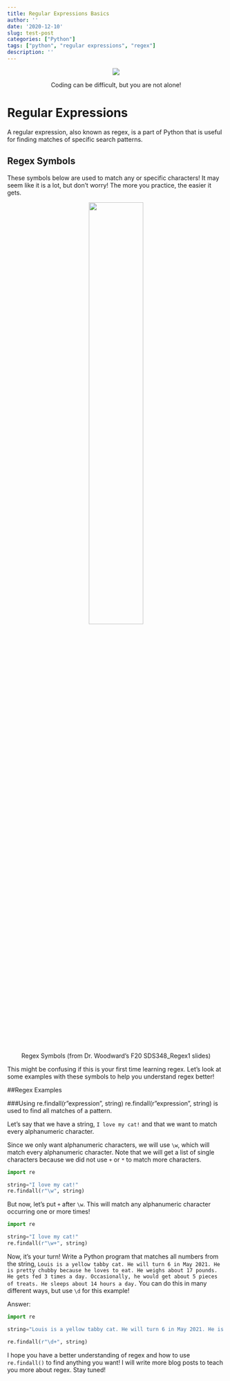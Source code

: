 ```yaml
---
title: Regular Expressions Basics
author: ''
date: '2020-12-10'
slug: test-post
categories: ["Python"]
tags: ["python", "regular expressions", "regex"]
description: ''
---
```


<center>
![](/post/2020-12-10-regex_files/codingcat.gif)

Coding can be difficult, but you are not alone!
</center>


# Regular Expressions
A regular expression, also known as regex, is a part of Python that is useful for finding matches of specific search patterns. 

## Regex Symbols

These symbols below are used to match any or specific characters! It may seem like it is a lot, but don't worry! The more you practice, the easier it gets.

<center>
![](/post/2020-12-10-regex_files/regexsymbols.png){width=50%}

Regex Symbols 
(from Dr. Woodward's F20 SDS348_Regex1 slides)
</center>


This might be confusing if this is your first time learning regex. Let's look at some examples with these symbols to help you understand regex better!


##Regex Examples

###Using re.findall(r"expression", string)
re.findall(r"expression", string) is used to find all matches of a pattern.

Let's say that we have a string, `I love my cat!` and that we want to match every alphanumeric character.

Since we only want alphanumeric characters, we will use `\w`, which will match every alphanumeric character. Note that we will get a list of single characters because we did not use `+` or `*` to match more characters.

```python
import re

string="I love my cat!"
re.findall(r"\w", string)
```

But now, let's put `+` after `\w`. This will match any alphanumeric character occurring one or more times!

```python
import re

string="I love my cat!"
re.findall(r"\w+", string)
```


Now, it's your turn! 
Write a Python program that matches all numbers from the string, `Louis is a yellow tabby cat. He will turn 6 in May 2021. He is pretty chubby because he loves to eat. He weighs about 17 pounds. He gets fed 3 times a day. Occasionally, he would get about 5 pieces of treats. He sleeps about 14 hours a day.` You can do this in many different ways, but use `\d` for this example!


Answer:
```python
import re

string="Louis is a yellow tabby cat. He will turn 6 in May 2021. He is pretty chubby because he loves to eat. He weighs about 17 pounds. He gets fed 3 times a day. Occasionally, he would get about 5 pieces of treats. He sleeps about 14 hours a day."

re.findall(r"\d+", string)
```

I hope you have a better understanding of regex and how to use `re.findall()` to find anything you want! I will write more blog posts to teach you more about regex. Stay tuned!


